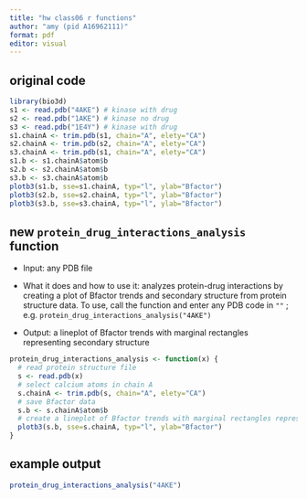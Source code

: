 ```yaml
---
title: "hw class06 r functions"
author: "amy (pid A16962111)"
format: pdf
editor: visual
---
```


## original code

```r
library(bio3d)
s1 <- read.pdb("4AKE") # kinase with drug
s2 <- read.pdb("1AKE") # kinase no drug
s3 <- read.pdb("1E4Y") # kinase with drug
s1.chainA <- trim.pdb(s1, chain="A", elety="CA")
s2.chainA <- trim.pdb(s2, chain="A", elety="CA")
s3.chainA <- trim.pdb(s1, chain="A", elety="CA")
s1.b <- s1.chainA$atom$b
s2.b <- s2.chainA$atom$b
s3.b <- s3.chainA$atom$b
plotb3(s1.b, sse=s1.chainA, typ="l", ylab="Bfactor")
plotb3(s2.b, sse=s2.chainA, typ="l", ylab="Bfactor")
plotb3(s3.b, sse=s3.chainA, typ="l", ylab="Bfactor")
```

## new `protein_drug_interactions_analysis` function

-   Input: any PDB file

-   What it does and how to use it: analyzes protein-drug interactions by creating a plot of Bfactor trends and secondary structure from protein structure data. To use, call the function and enter any PDB code in `""` ; e.g. `protein_drug_interactions_analysis("4AKE")`

-   Output: a lineplot of Bfactor trends with marginal rectangles representing secondary structure

```r
protein_drug_interactions_analysis <- function(x) {
  # read protein structure file
  s <- read.pdb(x)
  # select calcium atoms in chain A
  s.chainA <- trim.pdb(s, chain="A", elety="CA")
  # save Bfactor data
  s.b <- s.chainA$atom$b
  # create a lineplot of Bfactor trends with marginal rectangles representing secondary structure
  plotb3(s.b, sse=s.chainA, typ="l", ylab="Bfactor")
}
```

## example output

```r
protein_drug_interactions_analysis("4AKE")
```
